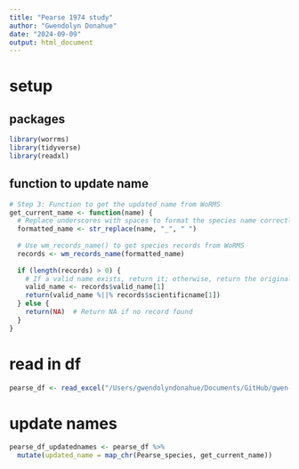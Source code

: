 ```yaml
---
title: "Pearse 1974 study"
author: "Gwendolyn Donahue"
date: "2024-09-09"
output: html_document
---
```

# setup
## packages
```r
library(worrms)
library(tidyverse)
library(readxl)
```
## function to update name
```r
# Step 3: Function to get the updated name from WoRMS
get_current_name <- function(name) {
  # Replace underscores with spaces to format the species name correctly
  formatted_name <- str_replace(name, "_", " ")
  
  # Use wm_records_name() to get species records from WoRMS
  records <- wm_records_name(formatted_name)
  
  if (length(records) > 0) {
    # If a valid name exists, return it; otherwise, return the original scientific name
    valid_name <- records$valid_name[1]
    return(valid_name %||% records$scientificname[1])
  } else {
    return(NA)  # Return NA if no record found
  }
}
```
# read in df
```r
pearse_df <- read_excel("/Users/gwendolyndonahue/Documents/GitHub/gwen-robin/Pearse1974/Pearse1974_species.xlsx")
```
# update names
```r
pearse_df_updatednames <- pearse_df %>%
  mutate(updated_name = map_chr(Pearse_species, get_current_name))
```


